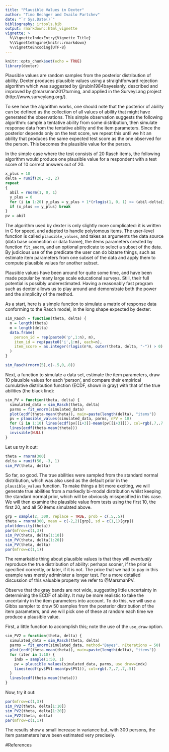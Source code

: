 ```yaml
---
title: "Plausible Values in Dexter"
author: "Timo Bechger and Ivailo Partchev"
date: "`r Sys.Date()`"
bibliography: irtools.bib
output: rmarkdown::html_vignette
vignette: >
  %\VignetteIndexEntry{Vignette Title}
  %\VignetteEngine{knitr::rmarkdown}
  %\VignetteEncoding{UTF-8}
---
```


```r
knitr::opts_chunk$set(echo = TRUE)
library(dexter)
```


Plausible values are random samples from the posterior distribution of ability. Dexter produces plausible values using a straightforward rejection algorithm which was suggested by @rubin1984bayesianly, described and improved by @marsman2017turning, and applied in the SurveyLang project (http://www.surveylang.org/). 

To see how the algorithm works, one should note that the posterior of ability can be defined as the collection of all values of ability that might have generated the observations. This simple observation suggests the following algorithm: sample a tentative ability from some distribution, then simulate response data from the tentative ability and the item parameters. Since the posterior depends only on the test score, we repeat this until we hit an ability that produces the same expected test score as the one observed for the person. This becomes the plausible value for the person.  

In the simple case where the test consists of 20 Rasch items, the following algorithm would produce one plausible value for a respondent with a test score of 10 correct answers out of 20.

```r
x_plus = 10
delta = runif(20, -2, 2)
repeat 
{
  abil = rnorm(1, 0, 1)
  y_plus = 0
  for (i in 1:20) y_plus = y_plus + 1*(rlogis(1, 0, 1) <= (abil-delta[i]))
  if (x_plus == y_plus) break
}
pv = abil
```

The algorithm used by dexter is only slightly more complicated: it is written in C for speed, and adapted to handle polytomous items. The user-level function is called `plausible_values`, and takes as arguments the data source (data base connection or data frame), the items parameters created by function `fit_enorm`, and an optional predicate to select a subset of the data. By judicious use of the predicate the user can do bizarre things, such as estimate item parameters from one subset of the data and apply them to compute plausible values for another subset.

Plausible values have been around for quite some time, and have been made popular by many large scale educational surveys. Still, their full potential is possibly underestimated. Having a reasonably fast program such as dexter allows us to play around and demonstrate both the power and the simplicity of the method.

As a start, here is a simple function to simulate a matrix of response data conforming to the Rasch model, in the long shape expected by dexter:

```r
sim_Rasch = function(theta, delta) {
  n = length(theta)
  m = length(delta)
  data.frame(
    person_id = rep(paste0('p',1:n), m),
    item_id = rep(paste0('i',1:m), each=n),
    item_score = as.integer(rlogis(n*m, outer(theta, delta, "-")) > 0)
  )
}

sim_Rasch(rnorm(5),c(-.5,0,.8))
```

Next, a function to simulate a data set, estimate the item parameters, draw 10 plausible values for each 'person', and compare their empirical cumulative distribution function (ECDF, shown in gray) with that of the true abilities (the black line):

```r
sim_PV = function(theta, delta) {
  simulated_data = sim_Rasch(theta, delta) 
  parms = fit_enorm(simulated_data)
  plot(ecdf(theta-mean(theta)), main=paste(length(delta), "items"))
  pv = plausible_values(simulated_data, parms, nPV = 10)
  for (i in 1:10) lines(ecdf(pv[[i+3]]-mean(pv[[i+3]])), col=rgb(.7,.7,.7,.5))
  lines(ecdf(theta-mean(theta)))
  invisible(NULL)
}
```  

Let us try it out:

```r
theta = rnorm(300)
delta = runif(50, -3, 1)
sim_PV(theta, delta)
```

So far, so good. The true abilities were sampled from the standard normal distribution, which was also used as the default prior in the `plausible_values` function. To make things a bit more exciting, we will generate true abilities from a markedly bi-modal distribution whilst keeping the standard normal prior, which will be obviously misspecified in this case. We will then examine the plausible value from tests using the first 10, the first 20, and all 50 items simulated above.

```r
grp = sample(2, 300, replace = TRUE, prob = c(.5,.5))
theta = rnorm(300, mean = c(-2,2)[grp], sd = c(1,1)[grp])
plot(density(theta))
par(mfrow=c(1,3))
sim_PV(theta, delta[1:10])
sim_PV(theta, delta[1:20])
sim_PV(theta, delta)
par(mfrow=c(1,1))
```

The remarkable thing about plausible values is that they will _eventually_ reproduce the true distribution of ability: perhaps sooner, if the prior is specified correctly, or later, if it is not. The price that we had to pay in this example was merely administer a longer test. For a more detailed discussion of this valuable property we refer to @MarsmanPV.

Observe that the gray bands are not wide, suggesting little uncertainty in determining the ECDF of ability. It may be more realistic to take the uncertainty in the item parameters into account. To do this, we will use a Gibbs sampler to draw 50 samples from the posterior distribution of the item parameters, and we will pick one of these at random each time we produce a plausible value. 

First, a little function to accomplish this; note the use of the `use_draw` option.

```r
sim_PV2 = function(theta, delta) {
  simulated_data = sim_Rasch(theta, delta) 
  parms = fit_enorm(simulated_data, method="Bayes", nIterations = 50)
  plot(ecdf(theta-mean(theta)), main=paste(length(delta), "items"))
  for (iter in 1:10) {
    indx = sample(1:50, 1)
    pv = plausible_values(simulated_data, parms, use_draw=indx)
    lines(ecdf(pv$PV1-mean(pv$PV1)), col=rgb(.7,.7,.7,.5))
  }
  lines(ecdf(theta-mean(theta)))
}
```

Now, try it out:

```r
par(mfrow=c(1,3))
sim_PV2(theta, delta[1:10])
sim_PV2(theta, delta[1:20])
sim_PV2(theta, delta)
par(mfrow=c(1,1))
```

The results show a small increase in variance but, with 300 persons, the item parameters have been estimated very precisely.

#References





